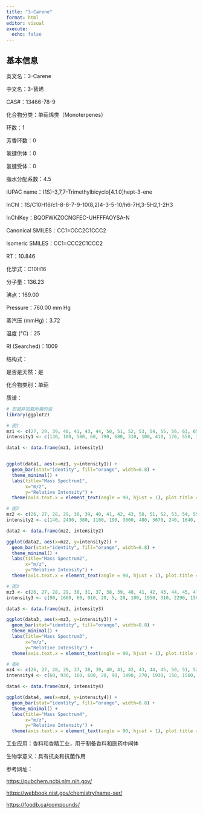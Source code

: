 ```yaml
---
title: "3-Carene"
format: html
editor: visual
execute: 
  echo: false
---
```


## 基本信息

英文名：3-Carene

中文名：3-蒈烯

CAS#：13466-78-9

化合物分类：单萜烯类（Monoterpenes）

环数：1

芳香环数：0

氢键供体：0

氢键受体：0

脂水分配系数：4.5

IUPAC name：(1S)-3,7,7-Trimethylbicyclo[4.1.0]hept-3-ene

InChl：1S/C10H16/c1-8-6-7-9-10(8,2)4-3-5-10/h6-7H,3-5H2,1-2H3

InChlKey：BQOFWKZOCNGFEC-UHFFFAOYSA-N

Canonical SMILES：CC1=CCC2C1CCC2

Isomeric SMILES：CC1=CCC2C1CCC2

RT：10.846

化学式：C10H16

分子量：136.23

沸点：169.00

Pressure：760.00 mm Hg

蒸汽压 (mmHg)：3.72

温度 (℃)：25

RI (Searched)：1009

结构式：

是否是天然：是

化合物类别：单萜

质谱：

```r
# 安装并加载所需的包
library(ggplot2)

# 图1
mz1 <- c(27, 29, 39, 40, 41, 43, 44, 50, 51, 52, 53, 54, 55, 56, 63, 65, 66, 67, 68, 69, 77, 78, 79, 80, 81, 91, 92, 93, 94, 95, 103, 104, 105, 106, 107, 108, 109, 115, 116, 117, 119, 120, 121, 122, 134, 136, 137)
intensity1 <- c(130, 100, 580, 60, 790, 680, 310, 100, 410, 170, 550, 100, 410, 130, 170, 680, 100, 720, 200, 100, 3170, 620, 3200, 2130, 440, 5000, 3030, 9999, 1510, 170, 270, 60, 1510, 370, 930, 200, 30, 100, 30, 130, 510, 130, 2410, 270, 60, 1510, 200)

data1 <- data.frame(mz1, intensity1)


ggplot(data1, aes(x=mz1, y=intensity1)) +
  geom_bar(stat="identity", fill="orange", width=0.8) + 
  theme_minimal() + 
  labs(title="Mass Spectrum1",
       x="m/z",
       y="Relative Intensity") + 
  theme(axis.text.x = element_text(angle = 90, hjust = 1), plot.title = element_text(hjust = 0.5))  

# 图2
mz2 <- c(26, 27, 28, 29, 38, 39, 40, 41, 42, 43, 50, 51, 52, 53, 54, 55, 63, 65, 66, 67, 68, 69, 77, 78, 79, 80, 81, 91, 92, 93, 94, 95, 103, 105, 106, 107, 118, 119, 121, 122, 136, 137, 138)
intensity2 <- c(140, 2490, 380, 1100, 190, 3000, 480, 3670, 240, 1640, 230, 820, 380, 1270, 140, 820, 250, 700, 190, 930, 350, 840, 2870, 530, 2740, 2050, 530, 2870, 2280, 9999, 1010, 180, 140, 940, 300, 650, 80, 240, 1730, 190, 1430, 160, 10)

data2 <- data.frame(mz2, intensity2)

ggplot(data2, aes(x=mz2, y=intensity2)) +
  geom_bar(stat="identity", fill="orange", width=0.8) + 
  theme_minimal() + 
  labs(title="Mass Spectrum2",
       x="m/z",
       y="Relative Intensity") + 
  theme(axis.text.x = element_text(angle = 90, hjust = 1), plot.title = element_text(hjust = 0.5))  

# 图3
mz3 <- c(26, 27, 28, 29, 30, 31, 37, 38, 39, 40, 41, 42, 43, 44, 45, 47, 49, 50, 51, 52, 53, 54, 55, 56, 57, 58, 59, 60, 61, 62, 63, 64, 65, 66, 67, 68, 69, 70, 71, 72, 73, 74, 75, 76, 77, 78, 79, 80, 81, 82, 83, 84, 85, 86, 87, 88, 89, 90, 91, 92, 93, 94, 95, 96, 101, 102, 103, 104, 105, 106, 107, 108, 109, 110, 113, 114, 115, 116, 117, 118, 119, 120, 121, 122, 123, 131, 132, 133, 134, 135, 136, 137, 138)
intensity3 <- c(90, 1660, 60, 910, 20, 5, 20, 100, 1950, 310, 2290, 150, 1810, 30, 10, 10, 5, 160, 610, 290, 950, 100, 750, 50, 40, 70, 50, 40, 20, 50, 190, 60, 620, 180, 770, 290, 140, 10, 10, 20, 5, 20, 50, 30, 2700, 480, 2650, 2080, 480, 60, 10, 5, 5, 5, 10, 10, 110, 60, 2820, 2360, 9999, 1040, 180, 10, 5, 20, 140, 70, 980, 280, 690, 130, 30, 5, 5, 5, 70, 20, 60, 10, 260, 60, 1860, 200, 10, 5, 5, 5, 20, 40, 1890, 210, 10)

data3 <- data.frame(mz3, intensity3)

ggplot(data3, aes(x=mz3, y=intensity3)) +
  geom_bar(stat="identity", fill="orange", width=0.8) + 
  theme_minimal() + 
  labs(title="Mass Spectrum3",
       x="m/z",
       y="Relative Intensity") + 
  theme(axis.text.x = element_text(angle = 90, hjust = 1), plot.title = element_text(hjust = 0.5)) 

# 图4
mz4 <- c(26, 27, 28, 29, 37, 38, 39, 40, 41, 42, 43, 44, 45, 50, 51, 52, 53, 54, 55, 56, 57, 58, 59, 60, 61, 62, 63, 64, 65, 66, 67, 68, 69, 70, 71, 74, 75, 76, 77, 78, 79, 80, 81, 82, 83, 84, 85, 89, 90, 91, 92, 93, 94, 95, 96, 97, 102, 103, 104, 105, 106, 107, 108, 109, 110, 111, 112, 115, 116, 117, 118, 119, 120, 121, 122, 123, 126, 127, 132, 133, 134, 135, 136, 137, 138)
intensity4 <- c(60, 930, 160, 600, 20, 90, 1490, 270, 1930, 150, 1560, 60, 20, 160, 570, 280, 860, 120, 760, 70, 80, 130, 110, 10, 20, 60, 210, 70, 650, 190, 920, 530, 330, 50, 40, 30, 40, 30, 2650, 490, 2690, 2120, 640, 120, 60, 40, 20, 70, 40, 3120, 2420, 9999, 1270, 340, 50, 50, 30, 190, 90, 1170, 330, 900, 200, 200, 40, 30, 30, 110, 40, 140, 30, 940, 130, 2310, 250, 40, 20, 20, 30, 40, 190, 160, 2510, 330, 20)

data4 <- data.frame(mz4, intensity4)

ggplot(data4, aes(x=mz4, y=intensity4)) +
  geom_bar(stat="identity", fill="orange", width=0.8) + 
  theme_minimal() + 
  labs(title="Mass Spectrum4",
       x="m/z",
       y="Relative Intensity") + 
  theme(axis.text.x = element_text(angle = 90, hjust = 1), plot.title = element_text(hjust = 0.5))  

```

工业应用：香料和香精工业，用于制备香料和医药中间体

生物学意义：具有抗炎和抗菌作用

参考网址：

<https://pubchem.ncbi.nlm.nih.gov/>

<https://webbook.nist.gov/chemistry/name-ser/>

<https://foodb.ca/compounds/>
